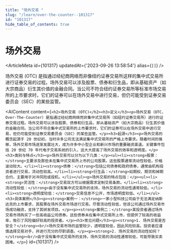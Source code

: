 ```yaml
---
title: "场外交易 "
slug: "/learn/over-the-counter--101317"
id: "101317"
hide_table_of_contents: true
---
```



# 场外交易 

<ArticleMeta id={101317} updatedAt={'2023-09-26 13:58:54'} alias={`[]`} />
<div className='border-solid border-b border-t-0 my-4 border-[var(--ifm-color-gray-300)]' />

场外交易 (OTC) 是指通过经纪商网络而非像纽约证券交易所这样的集中式交易所进行证券交易的过程。场外交易可以涉及股票、债券和衍生品，即从基础资产（如大宗商品）衍生其价值的金融合同。当公司不符合纽约证券交易所等标准市场交易所的上市要求时，它们的证券可以在场外交易中进行交易，但仍可能受到证券交易委员会（SEC）的某些监管。

<AIContent content={`<h2>场外交易 (OTC)</h2><h3>定义</h3><p>场外交易（OTC，Over-The-Counter）是指通过经纪商网络而非集中式交易所（如纽约证券交易所）进行的证券交易过程。场外交易可以涉及股票、债券和衍生品，即从基础资产（如大宗商品）衍生其价值的金融合同。当公司不符合集中式交易所的上市要求时，它们的证券可以在场外交易中进行交易，但仍可能受到证券交易委员会（SEC）的某些监管。</p><h3>起源</h3><p>场外交易的概念起源于 20 世纪初，当时许多公司无法满足集中式交易所的严格上市要求。随着时间的推移，场外交易市场逐渐发展壮大，成为许多中小型企业和新兴市场的重要融资渠道。关键事件包括 20 世纪 70 年代电子交易系统的引入，这大大提高了场外交易的效率和透明度。</p><h3>类别与特点</h3><p>场外交易可以分为以下几类：</p><ul><li><strong>股票：</strong>主要涉及那些未在集中式交易所上市的公司股票。这些股票通常流动性较低，价格波动较大。</li><li><strong>债券：</strong>包括公司债券和政府债券，通常由机构投资者进行交易，流动性较高。</li><li><strong>衍生品：</strong>如期权、期货和掉期合约，主要用于对冲风险或投机。</li></ul><p>场外交易的特点包括：</p><ul><li><strong>灵活性：</strong>交易双方可以根据需求定制交易条款。</li><li><strong>流动性较低：</strong>由于没有集中式交易所的支持，场外交易的流动性通常较低。</li><li><strong>透明度较低：</strong>交易信息不公开，市场透明度较低。</li></ul><h3>具体案例</h3><p><strong>案例一：</strong>一家小型科技公司由于无法满足纳斯达克的上市要求，其股票在场外交易市场进行交易。尽管流动性较低，但该公司通过场外交易市场成功融资，支持了其研发项目。</p><p><strong>案例二：</strong>某投资者通过场外交易市场购买了一些高收益公司债券。这些债券未在集中式交易所上市，但提供了较高的收益率，吸引了风险偏好较高的投资者。</p><h3>常见问题</h3><p><strong>1. 场外交易是否安全？</strong><br/>场外交易市场的监管较少，透明度较低，因此风险较高。投资者应谨慎选择交易对手，并进行充分的尽职调查。</p><p><strong>2. 场外交易的流动性如何？</strong><br/>由于没有集中式交易所的支持，场外交易的流动性通常较低，可能导致买卖困难。</p>`} id={101317} />
